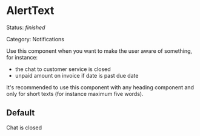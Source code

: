
<Meta title="Component library|Atoms/AlertText" component={AlertText} />

# AlertText

Status: _finished_

Category: Notifications

Use this component when you want to make the user aware of something, for instance:

- the chat to customer service is closed
- unpaid amount on invoice if date is past due date

It's recommended to use this component with any heading component and only for short texts (for instance maximum five words).

## Default

<AlertText>Chat is closed</AlertText>
